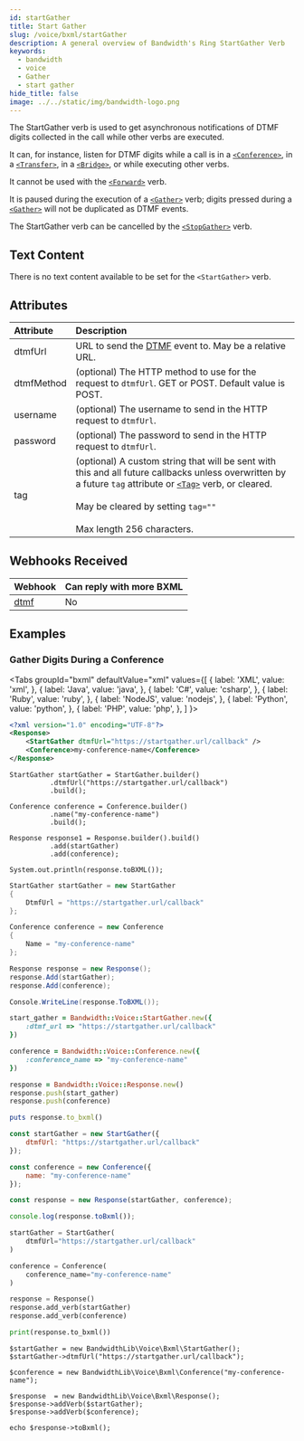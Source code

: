 ```yaml
---
id: startGather
title: Start Gather
slug: /voice/bxml/startGather
description: A general overview of Bandwidth's Ring StartGather Verb
keywords:
  - bandwidth
  - voice
  - Gather
  - start gather
hide_title: false
image: ../../static/img/bandwidth-logo.png
---
```



The StartGather verb is used to get asynchronous notifications of DTMF digits collected in the call while other verbs are executed.

It can, for instance, listen for DTMF digits while a call is in a [`<Conference>`](/docs/voice/bxml/conference),
in a [`<Transfer>`](/docs/voice/bxml/transfer), in a [`<Bridge>`](/docs/voice/bxml/bridge), or while executing other verbs.

It cannot be used with the [`<Forward>`](/docs/voice/bxml/forward) verb.

It is paused during the execution of a [`<Gather>`](/docs/voice/bxml/gather) verb; digits pressed during a [`<Gather>`](/docs/voice/bxml/gather) will not be duplicated as DTMF events.

The StartGather verb can be cancelled by the [`<StopGather>`](/docs/voice/bxml/stopGather) verb.

## Text Content

There is no text content available to be set for the `<StartGather>` verb.

## Attributes

| Attribute           | Description |
|:--------------------|:------------|
| dtmfUrl             | URL to send the [DTMF](/docs/voice/webhooks/dtmf) event to. May be a relative URL. |
| dtmfMethod          | (optional) The HTTP method to use for the request to `dtmfUrl`. GET or POST. Default value is POST. |
| username            | (optional) The username to send in the HTTP request to `dtmfUrl`. |
| password            | (optional) The password to send in the HTTP request to `dtmfUrl`. |
| tag                 | (optional) A custom string that will be sent with this and all future callbacks unless overwritten by a future `tag` attribute or [`<Tag>`](/docs/voice/bxml/tag) verb, or cleared.<br/><br/>May be cleared by setting `tag=""`<br/><br/>Max length 256 characters. |

## Webhooks Received

| Webhook                            | Can reply with more BXML |
|:-----------------------------------|:-------------------------|
| [dtmf](/docs/voice/webhooks/dtmf)  | No                       |

## Examples

### Gather Digits During a Conference

<Tabs
  groupId="bxml"
  defaultValue="xml"
  values={[
    { label: 'XML', value: 'xml', },
    { label: 'Java', value: 'java', },
    { label: 'C#', value: 'csharp', },
    { label: 'Ruby', value: 'ruby', },
    { label: 'NodeJS', value: 'nodejs', },
    { label: 'Python', value: 'python', },
    { label: 'PHP', value: 'php', },
  ]
}>
<TabItem value="xml">

```xml
<?xml version="1.0" encoding="UTF-8"?>
<Response>
    <StartGather dtmfUrl="https://startgather.url/callback" />
    <Conference>my-conference-name</Conference>
</Response>
```

</TabItem>
<TabItem value="java">

```
StartGather startGather = StartGather.builder()
          .dtmfUrl("https://startgather.url/callback")
          .build();

Conference conference = Conference.builder()
          .name("my-conference-name")
          .build();

Response response1 = Response.builder().build()
          .add(startGather)
          .add(conference);

System.out.println(response.toBXML());
```

</TabItem>
<TabItem value="csharp">

```cs
StartGather startGather = new StartGather
{
    DtmfUrl = "https://startgather.url/callback"
};

Conference conference = new Conference
{
    Name = "my-conference-name"
};

Response response = new Response();
response.Add(startGather);
response.Add(conference);

Console.WriteLine(response.ToBXML());
```

</TabItem>
<TabItem value="ruby">

```ruby
start_gather = Bandwidth::Voice::StartGather.new({
    :dtmf_url => "https://startgather.url/callback"
})

conference = Bandwidth::Voice::Conference.new({
    :conference_name => "my-conference-name"
})

response = Bandwidth::Voice::Response.new()
response.push(start_gather)
response.push(conference)

puts response.to_bxml()
```

</TabItem>
<TabItem value="nodejs">

```js
const startGather = new StartGather({
    dtmfUrl: "https://startgather.url/callback"
});

const conference = new Conference({
    name: "my-conference-name"
});

const response = new Response(startGather, conference);

console.log(response.toBxml());
```

</TabItem>
<TabItem value="python">

```python
startGather = StartGather(
    dtmfUrl="https://startgather.url/callback"
)

conference = Conference(
    conference_name="my-conference-name"
)

response = Response()
response.add_verb(startGather)
response.add_verb(conference)

print(response.to_bxml())
```

</TabItem>
<TabItem value="php">

```
$startGather = new BandwidthLib\Voice\Bxml\StartGather();
$startGather->dtmfUrl("https://startgather.url/callback");

$conference = new BandwidthLib\Voice\Bxml\Conference("my-conference-name");

$response  = new BandwidthLib\Voice\Bxml\Response();
$response->addVerb($startGather);
$response->addVerb($conference);

echo $response->toBxml();
```

</TabItem>
</Tabs>
